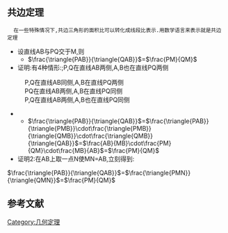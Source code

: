 {{globalize|time=2011-11-27T03:38:43+00:00}}
==共边定理==
   在一些特殊情况下,共边三角形的面积比可以转化成线段比表示.用数学语言来表示就是共边定理
*  设直线AB与PQ交于M,则
**<math>\frac{\triangle{PAB}}{\triangle{QAB}}</math>=<math>\frac{PM}{QM}</math>
*证明:有4种情形:;P,Q在直线AB两侧,A,B也在直线PQ两侧
:P,Q在直线AB同侧,A,B在直线PQ两侧
:PQ在直线AB两侧,A,B在直线PQ同侧
:P,Q在直线AB两侧,A,B也在直线PQ同侧
**<math>\frac{\triangle{PAB}}{\triangle{QAB}}</math>=<math>\frac{\triangle{PAB}}{\triangle{PMB}}\cdot\frac{\triangle{PMB}}{\triangle{QMB}}\cdot\frac{\triangle{QMB}}{\triangle{QAB}}</math>=<math>\frac{AB}{MB}\cdot\frac{PM}{QM}\cdot\frac{MB}{AB}</math>=<math>\frac{PM}{QM}</math>
*证明2:在AB上取一点N使MN=AB,立刻得到:
<math>\frac{\triangle{PAB}}{\triangle{QAB}}</math>=<math>\frac{\triangle{PMN}}{\triangle{QMN}}</math>=<math>\frac{PM}{QM}</math>





== 参考文献 ==
{{Reflist}}


[[Category:几何定理|Category:几何定理]]